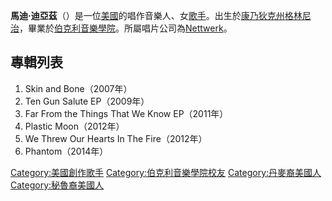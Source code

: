 {{multiple issues|
{{dead end|time=2015-04-29T10:17:47+00:00}}
{{unreferenced|time=2015-04-29T10:17:47+00:00}}
}}
{{Infobox musical artist
| name            = 馬迪·迪亞茲
| image           = Madi Diaz performing at Silverlake Lounge in 2014.jpg
| caption         = 馬迪於洛杉磯Silverlake Lounge表演（2014年攝）
| background      = solo_singer
| birth_place     = [[美國|美國]][[康涅狄格州|康涅狄格州]][[格林尼治_(康涅狄格州)|格林尼治]]
| origin          = [[洛杉磯|洛杉磯]]
| genre           = [[流行_(音樂類型)|流行]]、[[民間音樂|民間]]、[[電子音樂|電子]]
| occupation      = 唱作音樂人、女歌手
| years_active    = 2007年至今
| label           = Nettwerk Music Group
| website         = {{URL|www.madidiaz.com}}
}}
'''馬迪·迪亞茲'''（{{lang-en|'''Madi Diaz'''}}）是一位[[美國|美國]]的唱作音樂人、女[[歌手|歌手]]。出生於[[康乃狄克州|康乃狄克州]][[格林尼治_(康乃狄克州)|格林尼治]]，畢業於[[伯克利音樂學院|伯克利音樂學院]]。所屬唱片公司為[https://nettwerk.com/ Nettwerk]。

== 專輯列表 ==
# Skin and Bone（2007年）
# Ten Gun Salute EP（2009年）
# Far From the Things That We Know EP（2011年）
# Plastic Moon（2012年）
# We Threw Our Hearts In The Fire（2012年）
# Phantom（2014年）

{{DEFAULTSORT: Diaz, Madi}}
[[Category:美國創作歌手|Category:美國創作歌手]]
[[Category:伯克利音樂學院校友|Category:伯克利音樂學院校友]]
[[Category:丹麥裔美國人|Category:丹麥裔美國人]]
[[Category:秘魯裔美國人|Category:秘魯裔美國人]]